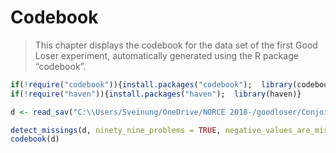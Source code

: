 # Codebook

> This chapter displays the codebook for the  data set of the first Good Loser experiment, automatically generated using the R package "codebook".


```{r 102_setup, cache=FALSE, warning=FALSE}
if(!require("codebook")){install.packages("codebook");  library(codebook)}
if(!require("haven")){install.packages("haven");  library(haven)}

```

```{r 102_codebook}
d <- read_sav("C:\\Users/Sveinung/OneDrive/NORCE 2018-/goodloser/Conjoint/Bookdown-goodloser/Data/Goodloser-exp1.sav")

detect_missings(d, ninety_nine_problems = TRUE, negative_values_are_missing = TRUE)
codebook(d)
```

